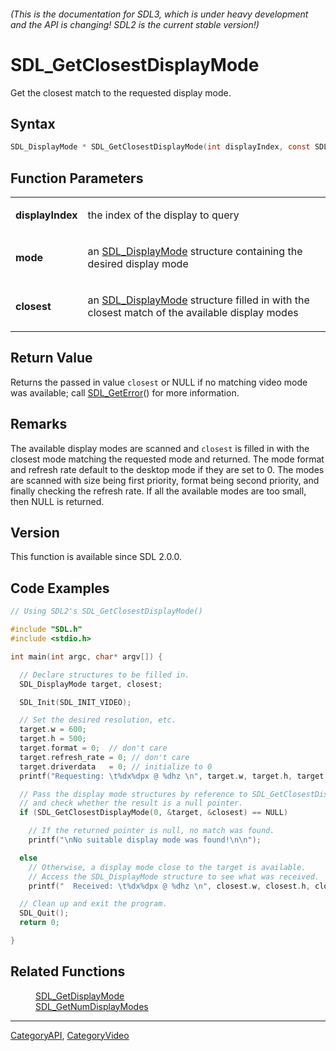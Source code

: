 ====== (This is the documentation for SDL3, which is under heavy development and the API is changing! SDL2 is the current stable version!) ======
= SDL_GetClosestDisplayMode =

Get the closest match to the requested display mode.

== Syntax ==

<syntaxhighlight lang='c'>
SDL_DisplayMode * SDL_GetClosestDisplayMode(int displayIndex, const SDL_DisplayMode * mode, SDL_DisplayMode * closest);
</syntaxhighlight>

== Function Parameters ==

{|
|'''displayIndex'''
|the index of the display to query
|-
|'''mode'''
|an [[SDL_DisplayMode]] structure containing the desired display mode
|-
|'''closest'''
|an [[SDL_DisplayMode]] structure filled in with the closest match of the available display modes
|}

== Return Value ==

Returns the passed in value <code>closest</code> or NULL if no matching
video mode was available; call [[SDL_GetError]]() for more information.

== Remarks ==

The available display modes are scanned and <code>closest</code> is filled
in with the closest mode matching the requested mode and returned. The mode
format and refresh rate default to the desktop mode if they are set to 0.
The modes are scanned with size being first priority, format being second
priority, and finally checking the refresh rate. If all the available modes
are too small, then NULL is returned.

== Version ==

This function is available since SDL 2.0.0.

== Code Examples ==

<syntaxhighlight lang='c++'>
// Using SDL2's SDL_GetClosestDisplayMode()

#include "SDL.h"
#include <stdio.h>

int main(int argc, char* argv[]) {

  // Declare structures to be filled in.
  SDL_DisplayMode target, closest;

  SDL_Init(SDL_INIT_VIDEO);

  // Set the desired resolution, etc.
  target.w = 600;
  target.h = 500;
  target.format = 0;  // don't care
  target.refresh_rate = 0; // don't care
  target.driverdata   = 0; // initialize to 0
  printf("Requesting: \t%dx%dpx @ %dhz \n", target.w, target.h, target.refresh_rate);

  // Pass the display mode structures by reference to SDL_GetClosestDisplay
  // and check whether the result is a null pointer.
  if (SDL_GetClosestDisplayMode(0, &target, &closest) == NULL)

    // If the returned pointer is null, no match was found.
    printf("\nNo suitable display mode was found!\n\n");

  else
    // Otherwise, a display mode close to the target is available.
    // Access the SDL_DisplayMode structure to see what was received.
    printf("  Received: \t%dx%dpx @ %dhz \n", closest.w, closest.h, closest.refresh_rate);

  // Clean up and exit the program.
  SDL_Quit();
  return 0;

}
</syntaxhighlight>

== Related Functions ==

:[[SDL_GetDisplayMode]]
:[[SDL_GetNumDisplayModes]]

----
[[CategoryAPI]], [[CategoryVideo]]


